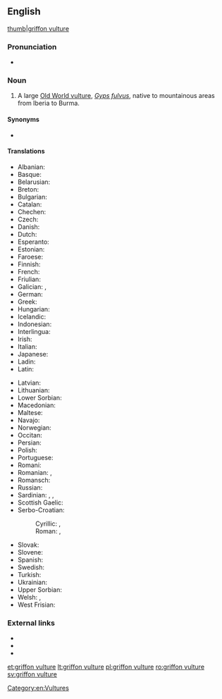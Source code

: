 ==English==
[[image:Eagle bokeh II.jpg|thumb|griffon vulture]]
===Pronunciation===
* {{IPA|/ˈɡɹɪfɒn ˈvʌlt͡ʃəɹ/|lang=en}}

===Noun===
{{en-noun|head=[[griffon]] [[vulture]]}}

# A large [[Old World vulture]], ''[[Gyps fulvus]]'', native to mountainous areas from Iberia to Burma.

====Synonyms====
* {{sense|''Gyps fulvus''}} {{vern|Eurasian griffon}}

====Translations====
{{trans-top|''Gyps fulvus''}}
* Albanian: {{t|sq|shkaba}}
* Basque: {{t|eu|sai arre}}
* Belarusian: {{t|be|белагаловы сіп|sc=Cyrl}}
* Breton: {{t|br|gup gell}}
* Bulgarian: {{t|bg|белоглав лешояд|tr=beloglav lešojad|sc=Cyrl}}
* Catalan: {{t|ca|voltor comú}}
* Chechen: {{t|ce|кIайн корта болу аьрзу}}
* Czech: {{t|cs|sup bělohlavý}}
* Danish: {{t|da|gåsegrib}}
* Dutch: {{t|nl|vale gier|m}}
* Esperanto: {{t|eo|ansergrifo}}
* Estonian: {{t|et|kaeluskotkas}}
* Faroese: {{t|fo|gammur}}
* Finnish: {{t+|fi|hanhikorppikotka}}
* French: {{t+|fr|vautour fauve|m}}
* Friulian: {{t|fur|variűl}}
* Galician: {{t|gl|grifo cinzento}}, {{t|gl|abutre cinzento}}
* German: {{t|de|Gänsegeier|m}}
* Greek: {{t+|el|όρνιο|tr=órnio}}
* Hungarian: {{t+|hu|swallow}}
* Icelandic: {{t+|is|gammur}}
* Indonesian: {{t-needed|id}}
* Interlingua: {{t|ia|grypho|m}}
* Irish: {{t|ga|bultúr}}
* Italian: {{t+|it|avvoltoio}}
* Japanese: {{t|ja|白襟禿鷲|tr=[[シロエリハゲワシ]], shiroerihagewashi|sc=Jpan}}
* Ladin: {{t|lld|valtoi}}
* Latin: {{t|la|Gyps fulvus}}
{{trans-mid}}
* Latvian: {{t|lv|baltgalvas grifs}}
* Lithuanian: {{t+|lt|grifas}}
* Lower Sorbian: {{t|dsb|sup}}
* Macedonian: {{t|mk|белоглав мршоjадец|tr=beloglav mršojadec|sc=Cyrl}}
* Maltese: {{t|mt|avultun prim}}
* Navajo: {{t|nv|tsétah jeeshóóʼ łibáhí}}
* Norwegian: {{t|no|gåsegribb}}
* Occitan: {{t+|oc|voltor}}
* Persian: {{t+|fa|دال|tr=dâl}}
* Polish: {{t|pl|sęp płowy}}
* Portuguese: {{t+|pt|grifo|m}}
* Romani: {{t-needed|rom}}
* Romanian: {{t|ro|vultur pleșuv sur|m}}, {{t+|ro|grifon|m}}
* Romansch: {{t|rm|tschess cularin}}
* Russian: {{t|ru|белоголовый сип|m|tr=belogólovyj sip}}
* Sardinian: {{t|sc|bentruxiu}}, {{t|sc|untruxu}}, {{t|sc|murru}}
* Scottish Gaelic: {{t|gd|fang|f}}
* Serbo-Croatian:
*: Cyrillic: {{t|sh|белоглави суп|sc=Cyrl}}, {{t|sh|јелоглави суп|sc=Cyrl}}
*: Roman: {{t|sh|bjeloglavi sup}}, {{t|sh|jeloglavi sup}}
* Slovak: {{t|sk|sup bielohlavý}}
* Slovene: {{t|sl|beloglavi jastreb}}
* Spanish: {{t|es|buitre leonado|m}}
* Swedish: {{t+|sv|gåsgam}}
* Turkish: {{t+|tr|kızıl akbaba}}
* Ukrainian: {{t|uk|вольт|tr=vol’t}}
* Upper Sorbian: {{t|hsb|sup}}
* Welsh: {{t|cy|fwltur}}, {{t|cy|fultur}}
* West Frisian: {{t|fy|feale gier}}
{{trans-bottom}}

===External links===
* {{pedia}}
* {{specieslite|Gyps fulvus}}
* {{comcatlite|Gyps fulvus}}


[[Category:en:Vultures]]

[[et:griffon vulture]]
[[lt:griffon vulture]]
[[pl:griffon vulture]]
[[ro:griffon vulture]]
[[sv:griffon vulture]]